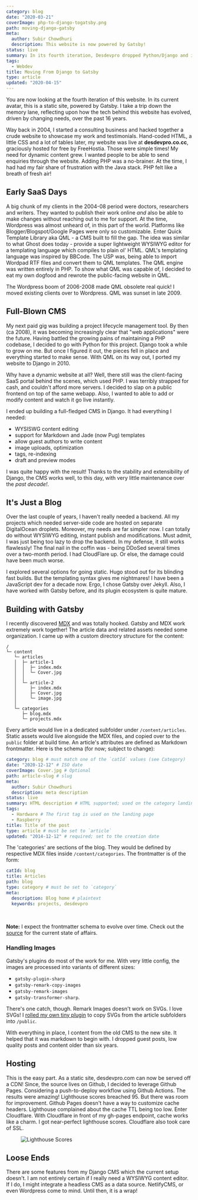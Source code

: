 ```yaml
---
category: blog
date: "2020-03-21"
coverImage: php-to-django-togatsby.png
path: moving-django-gatsby
meta:
  author: Subir Chowdhuri
  description: This website is now powered by Gatsby!
status: live
summary: In its fourth iteration, Desdevpro dropped Python/Django and is now a static site, powered by Gatsby.
tags:
  - Webdev
title: Moving From Django to Gatsby
type: article
updated: "2020-04-15"
---
```


You are now looking at the fourth iteration of this website. In its current avatar, this is a static site, powered by Gatsby. I take a trip down the memory lane, reflecting upon how the tech behind this website has evolved, driven by changing needs, over the past 16 years.

Way back in 2004, I started a consulting business and hacked together a crude website to showcase my work and testimonials. Hand-coded HTML, a little CSS and a lot of tables later, my website was live at  __desdevpro.co.cc__, graciously hosted for free by FreeHostia. Those were simple times! My need for dynamic content grew. I wanted people to be able to send enquiries through the website. Adding PHP was a no-brainer. At the time, I had had my fair share of frustration with the Java stack. PHP felt like a breath of fresh air!

## Early SaaS Days

A big chunk of my clients in the 2004-08 period were doctors, researchers and writers. They wanted to publish their work online _and_ also be able to make changes without reaching out to me for support. At the time, Wordpress was almost unheard of, in this part of the world. Platforms like Blogger/Blogspot/Google Pages were only so customizable. Enter Quick Template Library aka QML - a CMS built to fill the gap. The idea was similar to what Ghost does today - provide a super lightweight WYSIWYG editor for a templating language which compiles to plain ol' HTML. QML's templating language was inspired by BBCode. The USP was, being able to import Wordpad RTF files and convert them to QML templates. The QML engine was written entirely in PHP. To show what QML was capable of, I decided to eat my own dogfood and rewrote the public-facing website in QML.

The Wordpress boom of 2006-2008 made QML obsolete real quick! I moved existing clients over to Wordpress. QML was sunset in late 2009.

## Full-Blown CMS

My next paid gig was building a project lifecycle management tool. By then (ca 2008), it was becoming increasingly clear that "web applications" were the future. Having battled the growing pains of maintaining a PHP codebase, I decided to go with Python for this project. Django took a while to grow on me. But once I figured it out, the pieces fell in place and everything started to make sense. With QML on its way out, I ported my website to Django in 2010.

Why have a dynamic website at all? Well, there still was the client-facing SaaS portal behind the scenes, which used PHP. I was terribly strapped for cash, and couldn't afford more servers. I decided to slap on a public frontend on top of the same webapp. Also, I wanted to able to add or modify content and watch it go live instantly.

I ended up building a full-fledged CMS in Django. It had everything I needed:

- WYSISWG content editing
- support for Markdown and Jade (now Pug) templates
- allow guest authors to write content
- image uploads, optimization
- tags, re-indexing
- draft and preview modes

I was quite happy with the result! Thanks to the stability and extensibility of Django, the CMS works well, to this day, with very little maintenance over the _past decade!_.


## It's Just a Blog

Over the last couple of years, I haven't really needed a backend. All my projects which needed server-side code are hosted on separate DigitalOcean droplets. Moreover, my needs are far simpler now. I can totally do without WYSIWYG editing, instant publish and modifications. Must admit, I was just being too lazy to drop the backend. In my defense, it still works flawlessly! The final nail in the coffin was - being DDoSed several times over a two-month period. I had CloudFlare up. Or else, the damage could have been much worse.

I explored several options for going static. Hugo stood out for its blinding fast builds. But the templating syntax gives me nightmares! I have been a JavaScript dev for a decade now. Ergo, I chose Gatsby over Jekyll. Also, I have worked with Gatsby before, and its plugin ecosystem is quite mature.

## Building with Gatsby

I recently discovered [MDX](https://mdxjs.com/) and was totally hooked. Gatsby and MDX work extremely work together! The article data and related assets needed some organization. I came up with a custom directory structure for the content:

```
/
└─ content
   └─ articles
   │  ├─ article-1
   │  │  ├─ index.mdx
   │  │  └─ Cover.jpg
   │  │
   │  └─ article-2
   │     ├─ index.mdx
   │     ├─ Cover.jpg
   │     └─ image.jpg
   │
   └─ categories
      ├─ blog.mdx
      └─ projects.mdx
```

Every article would live in a dedicated subfolder under `/content/articles`. Static assets would live alongside the MDX files, and copied over to the `public` folder at build time. An article's attributes are defined as Markdown frontmatter. Here is the schema (for now; subject to change):

```yml
category: blog # must match one of the `catId` values (see Category)
date: "2020-12-12" # ISO date
coverImage: Cover.jpg # Optional
path: article-slug # slug
meta:
  author: Subir Chowdhuri
  description: meta description
status: live
summary: HTML description # HTML supported; used on the category landing page
tags:
  - Hardware # The first tag is used on the landing page
  - Raspberry
title: Title of the post
type: article # must be set to `article`
updated: "2014-12-12" # required; set to the creation date
```

The 'categories' are sections of the blog. They would be defined by respective MDX files inside `/content/categories`. The frontmatter is of the form:

```yml
catId: blog
title: Articles
path: blog
type: category # must be set to `category`
meta:
  description: Blog home # plaintext
  keywords: projects, desdevpro
```

<br />

__Note:__ I expect the frontmatter schema to evolve over time. Check out the [source](https://github.com/schowdhuri/desdevpro.com/) for the current state of affairs.


### Handling Images

Gatsby's plugins do most of the work for me. With very little config, the images are processed into variants of different sizes:
- `gatsby-plugin-sharp`
- `gatsby-remark-copy-images`
- `gatsby-remark-images`
- `gatsby-transformer-sharp`.

There's one catch, though. Remark Images doesn't work on SVGs. I love SVGs! I [rolled my own tiny plugin](https://github.com/schowdhuri/desdevpro.com/tree/master/plugins/gatsby-remark-copy-svg) to copy SVGs from the article subfolders into `/public`.

With everything in place, I content from the old CMS to the new site. It helped that it was markdown to begin with. I dropped guest posts, low quality posts and content older than six years.


## Hosting

This is the easy part. As a static site, desdevpro.com can now be served off a CDN! Since, the source lives on Github, I decided to leverage Github Pages. Considering a push-to-deploy workflow using Github Actions. The results were amazing! Lighthouse scores breached 95. But there was room for improvement. Github Pages doesn't have a way to customize cache headers. Lighthouse complained about the cache TTL being too low. Enter Cloudflare. With Cloudflare in front of my gh-pages endpoint, cache works like a charm. I got near-perfect lighthouse scores. Cloudflare also took care of SSL.

<Figure caption="Lighthouse Scores: Desktop (left) and Mobile">

![Lighthouse Scores](lighthouse.jpg)

</Figure>

## Loose Ends

There are some features from my Django CMS which the current setup doesn't. I am not entirely certain if I really need a WYSIWYG content editor. If I do, I might integrate a headless CMS as a data source. NetlifyCMS, or even Wordpress come to mind. Until then, it is a wrap!

